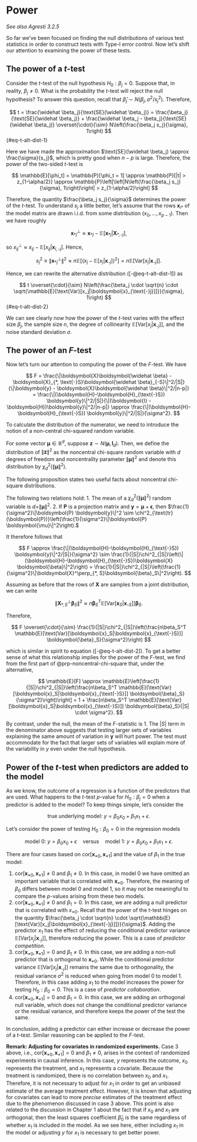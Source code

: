 # Power {#sec-power}

*See also Agresti 3.2.5*

So far we've been focused on finding the null distributions of various test statistics in order to construct tests with Type-I error control. Now let's shift our attention to examining the power of these tests.

## The power of a $t$-test

Consider the $t$-test of the null hypothesis $H_0: \beta_j = 0$. Suppose that, in reality, $\beta_j \neq 0$. What is the probability the $t$-test will reject the null hypothesis? To answer this question, recall that $\widehat \beta_j \sim N(\beta_j, \sigma^2/s_j^2)$. Therefore,

$$
t = \frac{\widehat \beta_j}{\text{SE}(\widehat \beta_j)} = \frac{\beta_j}{\text{SE}(\widehat \beta_j)} + \frac{\widehat \beta_j - \beta_j}{\text{SE}(\widehat \beta_j)} \overset{\cdot}{\sim} N\left(\frac{\beta_j s_j}{\sigma}, 1\right)
$$ {#eq-t-alt-dist-1}

Here we have made the approximation $\text{SE}(\widehat \beta_j) \approx \frac{\sigma}{s_j}$, which is pretty good when $n-p$ is large. Therefore, the power of the two-sided $t$-test is

$$
\mathbb{E}[\phi_t] = \mathbb{P}[\phi_t = 1] \approx \mathbb{P}[|t| > z_{1-\alpha/2}] \approx \mathbb{P}\left[\left|N\left(\frac{\beta_j s_j}{\sigma}, 1\right)\right| > z_{1-\alpha/2}\right]
$$

Therefore, the quantity $\frac{\beta_j s_j}{\sigma}$ determines the power of the $t$-test. To understand $s_j$ a little better, let's assume that the rows $\boldsymbol{x}_{i*}$ of the model matrix are drawn i.i.d. from some distribution $(x_0, \dots, x_{p-1})$. Then we have roughly

$$
\boldsymbol{x}_{*j}^\perp \approx \boldsymbol{x}_{*j} - \mathbb{E}[\boldsymbol{x}_{*j}|\boldsymbol{X}_{*, \text{-}j}],
$$

so $x_{ij}^\perp \approx x_{ij} - \mathbb{E}[x_{ij}|\boldsymbol{x}_{i,\text{-}j}]$. Hence,

$$
s_j^2 \equiv \|\boldsymbol{x}_{*j}^\perp\|^2 \approx n\mathbb{E}[(x_j-\mathbb{E}[x_j|\boldsymbol{x}_{\text{-}j}])^2] = n\mathbb{E}[\text{Var}[x_j|\boldsymbol{x}_{\text{-}j}]].
$$

Hence, we can rewrite the alternative distribution ([-@eq-t-alt-dist-1]) as

$$
t \overset{\cdot}{\sim} N\left(\frac{\beta_j \cdot \sqrt{n} \cdot \sqrt{\mathbb{E}[\text{Var}[x_j|\boldsymbol{x}_{\text{-}j}]]}}{\sigma}, 1\right)
$$ {#eq-t-alt-dist-2}

We can see clearly now how the power of the $t$-test varies with the effect size $\beta_j$, the sample size $n$, the degree of collinearity $\mathbb{E}[\text{Var}[x_j|\boldsymbol{x}_{\text{-}j}]]$, and the noise standard deviation $\sigma$.

## The power of an $F$-test

Now let's turn our attention to computing the power of the $F$-test. We have

$$
F = \frac{\|\boldsymbol{X}\boldsymbol{\widehat \beta} - \boldsymbol{X}_{*, \text{-}S}\boldsymbol{\widehat \beta}_{-S}\|^2/|S|}{\|\boldsymbol{y} - \boldsymbol{X}\boldsymbol{\widehat \beta}\|^2/|n-p|} = \frac{\|(\boldsymbol{H}-\boldsymbol{H}_{\text{-}S}) \boldsymbol{y}\|^2/|S|}{\|(\boldsymbol{I} - \boldsymbol{H})\boldsymbol{y}\|^2/|n-p|} \approx \frac{\|(\boldsymbol{H}-\boldsymbol{H}_{\text{-}S}) \boldsymbol{y}\|^2/|S|}{\sigma^2}.
$$

To calculate the distribution of the numerator, we need to introduce the notion of a non-central chi-squared random variable.

::: {#def-noncentral-chi-square}
For some vector $\boldsymbol{\mu} \in \mathbb{R}^d$, suppose $\boldsymbol{z} \sim N(\boldsymbol{\mu}, \boldsymbol{I}_d)$. Then, we define the distribution of $\|\boldsymbol{z}\|^2$ as the noncentral chi-square random variable with $d$ degrees of freedom and noncentrality parameter $\|\boldsymbol{\mu}\|^2$ and denote this distribution by $\chi^2_d(\|\boldsymbol{\mu}\|^2)$.
:::

The following proposition states two useful facts about noncentral chi-square distributions.

::: {#prp-noncentral-chi-square}
The following two relations hold:
1. The mean of a $\chi^2_d(\|\boldsymbol{\mu}\|^2)$ random variable is $d + \|\boldsymbol{\mu}\|^2$.
2. If $\boldsymbol{P}$ is a projection matrix and $\boldsymbol{y} = \boldsymbol{\mu} + \boldsymbol{\epsilon}$, then $\frac{1}{\sigma^2}\|\boldsymbol{P} \boldsymbol{y}\|^2 \sim \chi^2_{\text{tr}(\boldsymbol{P})}\left(\frac{1}{\sigma^2}\|\boldsymbol{P} \boldsymbol{\mu}\|^2\right).$
:::

It therefore follows that

$$
F \approx \frac{\|(\boldsymbol{H}-\boldsymbol{H}_{\text{-}S}) \boldsymbol{y}\|^2/|S|}{\sigma^2} \sim \frac{1}{|S|}\chi^2_{|S|}\left(\|(\boldsymbol{H}-\boldsymbol{H}_{\text{-}S})\boldsymbol{X} \boldsymbol{\beta}\|^2\right) = \frac{1}{|S|}\chi^2_{|S|}\left(\frac{1}{\sigma^2}\|\boldsymbol{X}^\perp_{*, S}\boldsymbol{\beta}_S\|^2\right).
$$

Assuming as before that the rows of $\boldsymbol{X}$ are samples from a joint distribution, we can write

$$
\|\boldsymbol{X}^\perp_{*, S}\boldsymbol{\beta}_S\|^2 \approx n\boldsymbol{\beta}_S^T \mathbb{E}[\text{Var}[\boldsymbol{x}_S|\boldsymbol{x}_{\text{-}S}]] \boldsymbol{\beta}_S.
$$

Therefore,

$$
F \overset{\cdot}{\sim} \frac{1}{|S|}\chi^2_{|S|}\left(\frac{n\beta_S^T \mathbb{E}[\text{Var}[\boldsymbol{x}_S|\boldsymbol{x}_{\text{-}S}]] \boldsymbol{\beta}_S}{\sigma^2}\right)
$$

which is similar in spirit to equation ([-@eq-t-alt-dist-2]). To get a better sense of what this relationship implies for the power of the $F$-test, we find from the first part of @prp-noncentral-chi-square that, under the alternative,

$$
\mathbb{E}[F] \approx \mathbb{E}\left[\frac{1}{|S|}\chi^2_{|S|}\left(\frac{n\beta_S^T \mathbb{E}[\text{Var}[\boldsymbol{x}_S|\boldsymbol{x}_{\text{-}S}]] \boldsymbol{\beta}_S}{\sigma^2}\right)\right] = 1 + \frac{n\beta_S^T \mathbb{E}[\text{Var}[\boldsymbol{x}_S|\boldsymbol{x}_{\text{-}S}]] \boldsymbol{\beta}_S}{|S| \cdot \sigma^2}.
$$

By contrast, under the null, the mean of the $F$-statistic is 1. The $|S|$ term in the denominator above suggests that testing larger sets of variables explaining the same amount of variation in $\boldsymbol{y}$ will hurt power. The test must accommodate for the fact that larger sets of variables will explain more of the variability in $y$ even under the null hypothesis.

## Power of the $t$-test when predictors are added to the model

As we know, the outcome of a regression is a function of the predictors that are used. What happens to the $t$-test $p$-value for $H_0: \beta_j = 0$ when a predictor is added to the model? To keep things simple, let's consider the

$$
\text{true underlying model:}\ y = \beta_0 x_0 + \beta_1 x_1 + \epsilon.
$$

Let's consider the power of testing $H_0: \beta_0 = 0$ in the regression models

$$
\text{model 0:}\ y = \beta_0 x_0 + \epsilon \quad \text{versus} \quad \text{model 1:}\ y = \beta_0 x_0 + \beta_1 x_1 + \epsilon.
$$

There are four cases based on $\text{cor}[\boldsymbol{x}_{*0}, \boldsymbol{x}_{*1}]$ and the value of $\beta_1$ in the true model:

1. $\text{cor}[\boldsymbol{x}_{*0}, \boldsymbol{x}_{*1}] \neq 0$ and $\beta_1 \neq 0$. In this case, in model 0 we have omitted an important variable that is correlated with $\boldsymbol{x}_{*0}$. Therefore, the meaning of $\beta_0$ differs between model 0 and model 1, so it may not be meaningful to compare the $p$-values arising from these two models.
2. $\text{cor}[\boldsymbol{x}_{*0}, \boldsymbol{x}_{*1}] \neq 0$ and $\beta_1 = 0$. In this case, we are adding a null predictor that is correlated with $x_{*0}$. Recall that the power of the $t$-test hinges on the quantity $\frac{\beta_j \cdot \sqrt{n} \cdot \sqrt{\mathbb{E}[\text{Var}[x_j|\boldsymbol{x}_{\text{-}j}]]}}{\sigma}$. Adding the predictor $x_1$ has the effect of reducing the conditional predictor variance $\mathbb{E}[\text{Var}[x_j|\boldsymbol{x}_{\text{-}j}]]$, therefore reducing the power. This is a case of *predictor competition*.
3. $\text{cor}[\boldsymbol{x}_{*0}, \boldsymbol{x}_{*1}] = 0$ and $\beta_1 \neq 0$. In this case, we are adding a non-null predictor that is orthogonal to $\boldsymbol{x}_{*0}$. While the conditional predictor variance $\mathbb{E}[\text{Var}[x_j|\boldsymbol{x}_{\text{-}j}]]$ remains the same due to orthogonality, the residual variance $\sigma^2$ is reduced when going from model 0 to model 1.\footnote{If $\beta_1$ is small enough, then the unbiased estimate of the residual variance may actually increase due to a reduction in the residual degrees of freedom in the denominator.} Therefore, in this case adding $x_1$ to the model increases the power for testing $H_0: \beta_0 = 0$. This is a case of *predictor collaboration*.
4. $\text{cor}[\boldsymbol{x}_{*0}, \boldsymbol{x}_{*1}] = 0$ and $\beta_1 = 0$. In this case, we are adding an orthogonal null variable, which does not change the conditional predictor variance or the residual variance, and therefore keeps the power of the test the same.

In conclusion, adding a predictor can either increase or decrease the power of a $t$-test. Similar reasoning can be applied to the $F$-test.

**Remark: Adjusting for covariates in randomized experiments.** Case 3 above, i.e., $\text{cor}[\boldsymbol{x}_{*0}, \boldsymbol{x}_{*1}] = 0$ and $\beta_1 \neq 0$, arises in the context of randomized experiments in causal inference. In this case, $y$ represents the outcome, $x_0$ represents the treatment, and $x_1$ represents a covariate. Because the treatment is randomized, there is no correlation between $x_0$ and $x_1$. Therefore, it is not necessary to adjust for $x_1$ in order to get an unbiased estimate of the average treatment effect. However, it is known that adjusting for covariates can lead to more *precise* estimates of the treatment effect due to the phenomenon discussed in case 3 above. This point is also related to the discussion in Chapter 1 about the fact that if $x_0$ and $x_1$ are orthogonal, then the least squares coefficient $\widehat \beta_0$ is the same regardless of whether $x_1$ is included in the model. As we see here, either including $x_1$ in the model or adjusting $y$ for $x_1$ is necessary to get better power.
